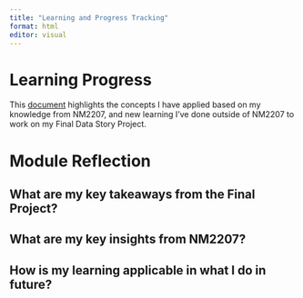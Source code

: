 ```yaml
---
title: "Learning and Progress Tracking"
format: html
editor: visual
---
```


# Learning Progress

This [document](https://docs.google.com/document/d/1inKG3E5zHJt-Ebd_CZYJZsWG_KuzMmu-JK3iT6kMqsw/edit?usp=sharing) highlights the concepts I have applied based on my knowledge from NM2207, and new learning I've done outside of NM2207 to work on my Final Data Story Project.

# Module Reflection 

## What are my key takeaways from the Final Project? 

## What are my key insights from NM2207? 

## How is my learning applicable in what I do in future? 
